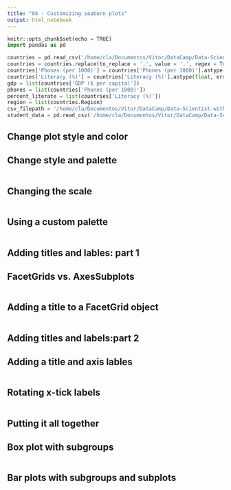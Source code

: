```yaml
---
title: "04 - Customizing seaborn plots"
output: html_notebook
---
```


```python
knitr::opts_chunk$set(echo = TRUE)
import pandas as pd

countries = pd.read_csv('/home/cla/Documentos/Vitor/DataCamp/Data-Scientist-with-Python/Datasets/countries-of-the-world.csv')
countries = countries.replace(to_replace = ',', value = '.', regex = True)
countries['Phones (per 1000)'] = countries['Phones (per 1000)'].astype(float, errors = 'raise')
countries['Literacy (%)'] = countries['Literacy (%)'].astype(float, errors = 'raise')
gdp = list(countries['GDP ($ per capita)'])
phones = list(countries['Phones (per 1000)'])
percent_literate = list(countries['Literacy (%)'])
region = list(countries.Region)
csv_filepath = '/home/cla/Documentos/Vitor/DataCamp/Data-Scientist-with-Python/Datasets/young-people-survey-responses.csv'
student_data = pd.read_csv('/home/cla/Documentos/Vitor/DataCamp/Data-Scientist-with-Python/Datasets/student-alcohol-consumption.csv')
```

## **Change plot style and color**

## **Change style and palette**


```python

```

## **Changing the scale**


```python

```

## **Using a custom palette**


```python

```

## **Adding titles and lables: part 1**

## **FacetGrids vs. AxesSubplots**



```python

```

## **Adding a title to a FacetGrid object**


```python

```

## **Adding titles and labels:part 2**

## **Adding a title and axis lables**



```python

```

## **Rotating x-tick labels**



```python

```

## **Putting it all together**

## **Box plot with subgroups**



```python

```

## **Bar plots with subgroups and subplots**



```python

```

